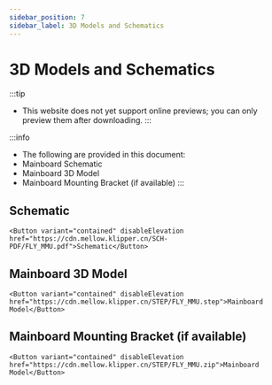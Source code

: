 ```yaml
---
sidebar_position: 7
sidebar_label: 3D Models and Schematics
---
```



# 3D Models and Schematics


:::tip
* This website does not yet support online previews; you can only preview them after downloading.
:::

:::info
* The following are provided in this document:
* Mainboard Schematic
* Mainboard 3D Model
* Mainboard Mounting Bracket (if available)
:::

## Schematic

    <Button variant="contained" disableElevation href="https://cdn.mellow.klipper.cn/SCH-PDF/FLY_MMU.pdf">Schematic</Button>


## Mainboard 3D Model

    <Button variant="contained" disableElevation href="https://cdn.mellow.klipper.cn/STEP/FLY_MMU.step">Mainboard Model</Button>


## Mainboard Mounting Bracket (if available)

    <Button variant="contained" disableElevation href="https://cdn.mellow.klipper.cn/STEP/FLY_MMU.zip">Mainboard Model</Button>
